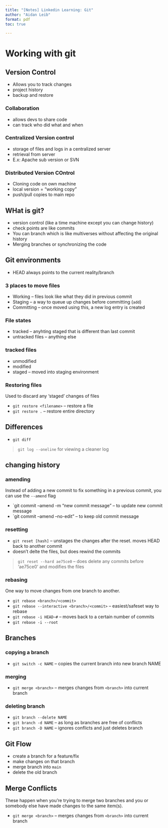 ```yaml
---
title: "[Notes] Linkedin Learning: Git"
author: "Aidan Leib"
format: pdf
toc: true

---
```


# Working with git

## Version Control

* Allows you to track changes
* project history
* backup and restore

### Collaboration

* allows devs to share code
* can track who did what and when

### Centralized Version control

* storage of files and logs in a centralized server
* retrieval from server
* E.x: Apache sub version or SVN

### Distributed Version COntrol

* Cloning code on own machine
* local version = "working copy"
* push/pull copies to main repo

## WHat is git?

* version control (like a time machine except you can change history)
* check points are like commits
* You can branch which is like multiverses without affecting the original history
* Merging branches or synchronizing the code

## Git environments

* HEAD always points to the current reality/branch

### 3 places to move files

* Working -- files look like what they did in previous commit
* Staging -- a way to queue up changes before committing (`add`)
* Committing -- once moved using this, a new log entry is created

### File states

* tracked -- anyhting staged that is different than last commit
* untracked files -- anything else

### tracked files

* unmodified
* modified
* staged -- moved into staging environment

### Restoring files

Used to discard any 'staged' changes of files

* `git restore <filename>` -- restore a file
* `git restore .` -- restore entire directory

## Differences

* `git diff`

> `git log --oneline` for viewing a cleaner log

## changing history

### amending

Instead of adding a new commit to fix something in a previous commit, you can use the `--amend` flag

* `git commit --amend -m "new commit message" -- to update new commit message
* `git commit --amend --no-edit" -- to keep old commit message

### resetting

* `git reset [hash]` -- unstages the changes after the reset. moves HEAD back to another commit
* doesn't delte the files, but does rewind the commits

> `git reset --hard ae75ce0` -- does delete any commits before 'ae75ce0' and modifies the files

### rebasing

One way to move changes from one branch to another.

* `git rebase <branch>/<commit>`
* `git rebase --interactive <branch>/<commit>` -- easiest/safeset way to rebase
* `git rebase -i HEAD~#` -- moves back to a certain number of commits
* `git rebase -i --root`

## Branches

### copying a branch

* `git switch -c NAME` -- copies the current branch into new branch NAME

### merging

* `git merge <branch>` -- merges changes from `<branch>` into current branch

### deleting branch

* `git branch --delete NAME`
* `git branch -d NAME` -- as long as branches are free of conflicts
* `git branch -D NAME` -- ignores conflicts and just deletes branch

::: {.callout-note}
## Git Flow

* create a branch for a feature/fix
* make changes on that branch
* merge branch into `main`
* delete the old branch
:::

## Merge Conflicts

These happen when you're trying to merge two branches and you or somebody else
have made changes to the same item(s).

* `git merge <branch>` -- merges changes from `<branch>` into current branch